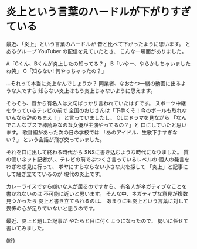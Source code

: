 # 炎上という言葉のハードルが下がりすぎている

最近、「炎上」という言葉のハードルが
昔と比べて下がったように思います。
とあるグループ YouTuber の配信を見ていたとき、
こんな一場面がありました。

A「Cくん、Bくんが炎上したの知ってる？」
B「いやー、やらかしちゃいましたね笑」
C「知らない! 何やっちゃったの？」

…それって本当に炎上なんでしょうか？
同業者、なおかつ一緒の動画に出るような人ですら
知らない炎上はもう炎上じゃないように思えます。

そもそも、昔から有名人は文句ばっかり言われていたはずです。
スポーツ中継をやっているテレビの前で
全国のおじさんは「下手くそ！今のボールも取れないんなら辞めちまえ！」
と言っていましたし、
OLはドラマを見ながら
「なんでこんなブスで棒読みなのな女優が主演やってるの？」と
口にしていたと思います。
歌番組があった次の日の学校では
「あのアイドル、生歌下手すぎない？」
という会話が飛び交っていました。

それを口に出して終わる時代から
SNSに書き込むような時代になりました。
質の低いネット記者が、、テレビの前でぶつくさ言っているレベルの
個人の発言をわざわざ見に行って、
ボヤにすらならない小さな火を探して
「炎上」と記事にして騒ぎ立てているのが
現代の炎上です。

カレーライスですら嫌いな人が居るのですから、
有名人がネガティブなことを書かれないのは
不可能に近いと思います。
そんな中、ネガティブな意見が複数見つかったら
炎上と書き立てられるのは、
あまりにも炎上という言葉に対して
畏怖の心が足りていないと思うのです。

最近、炎上と題した記事が
やたらと目に付くようになったので、
勢いに任せて書いてみました。

(終)